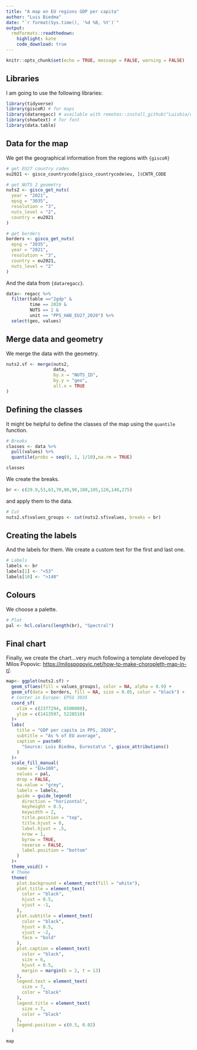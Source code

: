 ```yaml
---
title: "A map on EU regions GDP per capita"
author: "Luis Biedma"
date: "`r format(Sys.time(), '%d %B, %Y')`"
output:
  rmdformats::readthedown:
    highlight: kate
    code_download: true
---
```


```r
knitr::opts_chunk$set(echo = TRUE, message = FALSE, warning = FALSE)
```

## Libraries

I am going to use the following libraries:

```r
library(tidyverse)
library(giscoR) # for maps
library(dataregacc) # available with remotes::install_github("Luisbia/dataregacc")
library(showtext) # for font
library(data.table)
```

## Data for the map

We get the geographical information from the regions with `{giscoR}`

```r
# get EU27 country codes
eu2021 <- gisco_countrycode[gisco_countrycode$eu, ]$CNTR_CODE 

# get NUTS 2 geometry
nuts2 <- gisco_get_nuts(
  year = "2021",
  epsg = "3035",
  resolution = "3",
  nuts_level = "2",
  country = eu2021
)

# get borders
borders <- gisco_get_nuts(
  epsg = "3035",
  year = "2021",
  resolution = "3",
  country = eu2021,
  nuts_level = "2"
)
```

And the data from `{dataregacc}`.

```r
data<- regacc %>% 
  filter(table =="2gdp" &
         time == 2020 &
         NUTS == 2 &
         unit == "PPS_HAB_EU27_2020") %>% 
  select(geo, values)
```

## Merge data and geometry

We merge the data with the geometry.

```r
nuts2.sf <- merge(nuts2,
                  data,
                  by.x = "NUTS_ID",
                  by.y = "geo",
                  all.x = TRUE
)
```

## Defining the classes

It might be helpful to define the classes of the map  using the `quantile` function.

```r
# Breaks
classes <- data %>% 
  pull(values) %>% 
  quantile(probs = seq(0, 1, 1/10),na.rm = TRUE)

classes
```

We create the breaks.

```r
br <- c(29.9,53,63,70,80,90,100,105,120,140,275)
```

and apply them to the data.

```r
# Cut
nuts2.sf$values_groups <- cut(nuts2.sf$values, breaks = br)
```

## Creating the labels

And the labels for them. We create a custom text for the first and last one.

```r
# Labels
labels <- br
labels[1] <- "<53"
labels[10] <- ">140"
```

## Colours

We choose a palette.

```r
# Plot
pal <- hcl.colors(length(br), "Spectral")
```

## Final chart

Finally, we create the chart...very much following a template developed by  Milos Popovic: <https://milospopovic.net/how-to-make-choropleth-map-in-r/>.

```r
map<- ggplot(nuts2.sf) +
  geom_sf(aes(fill = values_groups), color = NA, alpha = 0.9) +
  geom_sf(data = borders, fill = NA, size = 0.05, color = "black") +
  # Center in Europe: EPSG 3035
  coord_sf(
    xlim = c(2377294, 6500000),
    ylim = c(1413597, 5228510)
  )+
  labs(
    title = "GDP per capita in PPS, 2020",
    subtitle = "As % of EU average",
    caption = paste0(
      "Source: Luis Biedma, Eurostat\n ", gisco_attributions()
    )
  )+
  scale_fill_manual(
    name = "EU=100",
    values = pal,
    drop = FALSE,
    na.value = "grey",
    labels = labels,
    guide = guide_legend(
      direction = "horizontal",
      keyheight = 0.5,
      keywidth = 2,
      title.position = "top",
      title.hjust = 0,
      label.hjust = .5,
      nrow = 1,
      byrow = TRUE,
      reverse = FALSE,
      label.position = "bottom"
    )
  )+
  theme_void() +
  # Theme
  theme(
    plot.background = element_rect(fill = "white"),
    plot.title = element_text(
      color = "black",
      hjust = 0.5,
      vjust = -1,
    ),
    plot.subtitle = element_text(
      color = "black",
      hjust = 0.5,
      vjust = -2,
      face = "bold"
    ),
    plot.caption = element_text(
      color = "black",
      size = 6,
      hjust = 0.5,
      margin = margin(b = 2, t = 13)
    ),
    legend.text = element_text(
      size = 7,
      color = "black"
    ),
    legend.title = element_text(
      size = 7,
      color = "black"
    ),
    legend.position = c(0.5, 0.02)
  )

map
```

